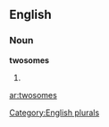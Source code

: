 
==English==

===Noun===
'''twosomes'''

# {{plural of|[[twosome]]}}

[[Category:English plurals]]

[[ar:twosomes]]